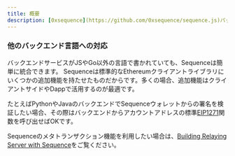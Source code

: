 ```yaml
---
title: 概要
description: [0xsequence](https://github.com/0xsequence/sequence.js)パッケージは、JavascriptやTypescriptのブラウザ／クライアント・Node.jsバックエンドの両方でシームレスに動作します。Goバックエンドの場合はgo-sequence SDKが同様の機能を提供し、Sequenceのインフラはすべてgo-sequenceで構築されています。
---
```


### 他のバックエンド言語への対応
バックエンドサービスがJSやGo以外の言語で書かれていても、Sequenceは簡単に統合できます。
Sequenceは標準的なEthereumクライアントライブラリにいくつかの追加機能を持たせたものだからです。多くの場合、追加機能はクライアントサイドやDappで活用するのが最適です。

たとえばPythonやJavaのバックエンドでSequenceウォレットからの署名を検証したい場合、その際はバックエンドからアカウントアドレスの標準[EIP1271](https://eips.ethereum.org/EIPS/eip-1271)関数を呼び出せばOKです。

Sequenceのメタトランザクション機能を利用したい場合は、[Building Relaying Server with Sequence](/guides/building-relaying-server)をご覧ください。